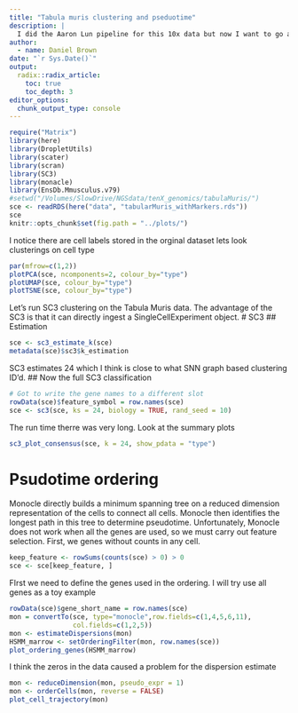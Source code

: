 ```yaml
---
title: "Tabula muris clustering and pseduotime"
description: |
  I did the Aaron Lun pipeline for this 10x data but now I want to go a bit more off the beaten path
author:
  - name: Daniel Brown
date: "`r Sys.Date()`"
output: 
  radix::radix_article:
    toc: true
    toc_depth: 3
editor_options: 
  chunk_output_type: console
---
```


```r
require("Matrix")
library(here)
library(DropletUtils)
library(scater)
library(scran)
library(SC3)
library(monacle)
library(EnsDb.Mmusculus.v79)
#setwd("/Volumes/SlowDrive/NGSdata/tenX_genomics/tabulaMuris/")
sce <- readRDS(here("data", "tabularMuris_withMarkers.rds"))
sce
knitr::opts_chunk$set(fig.path = "../plots/")
```
I notice there are cell labels stored in the orginal dataset lets look clusterings on cell type
```r
par(mfrow=c(1,2))
plotPCA(sce, ncomponents=2, colour_by="type")
plotUMAP(sce, colour_by="type")
plotTSNE(sce, colour_by="type")
```


Let’s run SC3 clustering on the Tabula Muris data. The advantage of the SC3 is that it can directly ingest a SingleCellExperiment object.
# SC3
## Estimation
```r
sce <- sc3_estimate_k(sce)
metadata(sce)$sc3$k_estimation
```
SC3 estimates 24 which I think is close to what SNN graph based clustering ID'd.
## Now the full SC3 classification
```r
# Got to write the gene names to a different slot
rowData(sce)$feature_symbol = row.names(sce)
sce <- sc3(sce, ks = 24, biology = TRUE, rand_seed = 10)
```
The run time therre was very long. Look at the summary plots
```r
sc3_plot_consensus(sce, k = 24, show_pdata = "type")
```
# Psudotime ordering

Monocle directly builds a minimum spanning tree on a reduced dimension representation of the cells to connect all cells. Monocle then identifies the longest path in this tree to determine pseudotime.
Unfortunately, Monocle does not work when all the genes are used, so we must carry out feature selection. First, we genes without counts in any cell.
```r
keep_feature <- rowSums(counts(sce) > 0) > 0
sce <- sce[keep_feature, ]
```
FIrst we need to define the genes used in the ordering.
I will try use all genes as a toy example
```r
rowData(sce)$gene_short_name = row.names(sce)
mon = convertTo(sce, type="monocle",row.fields=c(1,4,5,6,11), 
                col.fields=c(1,2,5))
mon <- estimateDispersions(mon)
HSMM_marrow <- setOrderingFilter(mon, row.names(sce))
plot_ordering_genes(HSMM_marrow)
```
I think the zeros in the data caused a problem for the dispersion estimate
```r
mon <- reduceDimension(mon, pseudo_expr = 1)
mon <- orderCells(mon, reverse = FALSE)
plot_cell_trajectory(mon)
```


